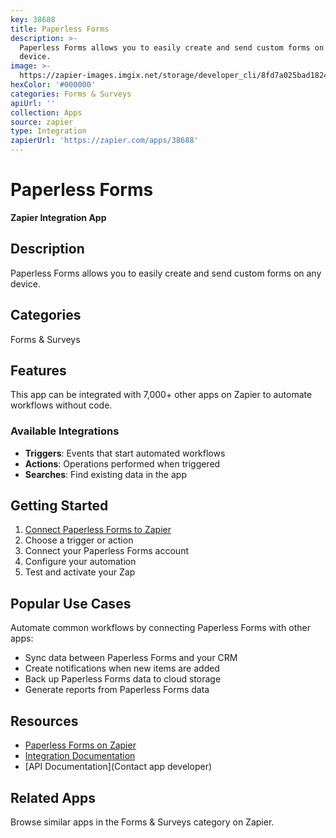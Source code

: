 ```yaml
---
key: 38688
title: Paperless Forms
description: >-
  Paperless Forms allows you to easily create and send custom forms on any
  device.
image: >-
  https://zapier-images.imgix.net/storage/developer_cli/8fd7a025bad182410463f9503dd10ebd.png?auto=format%2Ccompress&ixlib=python-3.0.0&q=50
hexColor: '#000000'
categories: Forms & Surveys
apiUrl: ''
collection: Apps
source: zapier
type: Integration
zapierUrl: 'https://zapier.com/apps/38688'
---
```

# Paperless Forms

**Zapier Integration App**

## Description

Paperless Forms allows you to easily create and send custom forms on any device.

## Categories

Forms & Surveys

## Features

This app can be integrated with 7,000+ other apps on Zapier to automate workflows without code.

### Available Integrations

- **Triggers**: Events that start automated workflows
- **Actions**: Operations performed when triggered
- **Searches**: Find existing data in the app

## Getting Started

1. [Connect Paperless Forms to Zapier](https://zapier.com/apps/38688)
2. Choose a trigger or action
3. Connect your Paperless Forms account
4. Configure your automation
5. Test and activate your Zap

## Popular Use Cases

Automate common workflows by connecting Paperless Forms with other apps:

- Sync data between Paperless Forms and your CRM
- Create notifications when new items are added
- Back up Paperless Forms data to cloud storage
- Generate reports from Paperless Forms data

## Resources

- [Paperless Forms on Zapier](https://zapier.com/apps/38688)
- [Integration Documentation](https://zapier.com/apps/38688/integrations)
- [API Documentation](Contact app developer)

## Related Apps

Browse similar apps in the Forms & Surveys category on Zapier.

